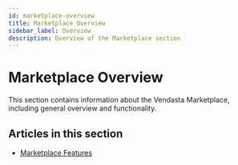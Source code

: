 ```yaml
---
id: marketplace-overview
title: Marketplace Overview
sidebar_label: Overview
description: Overview of the Marketplace section
---
```


# Marketplace Overview

This section contains information about the Vendasta Marketplace, including general overview and functionality.

## Articles in this section

- [Marketplace Features](./marketplace-features.mdx)

